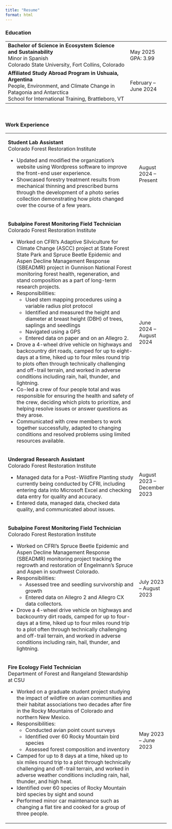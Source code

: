 ```yaml
---
title: "Resume"
format: html
---
```


### Education

+----------------------------------------------------------------------+----------------------+
| **Bachelor of Science in Ecosystem Science and Sustainability**\     | May 2025\            |
| Minor in Spanish\                                                    | GPA: 3.99            |
| Colorado State University, Fort Collins, Colorado                    |                      |
+----------------------------------------------------------------------+----------------------+
| **Affiliated Study Abroad Program in Ushuaia, Argentina**\           | February – June 2024 |
| People, Environment, and Climate Change in Patagonia and Antarctica\ |                      |
| School for International Training, Brattleboro, VT                   |                      |
+----------------------------------------------------------------------+----------------------+

\

### Work Experience

+--------------------------------------------------------------------------------------------------------------------------------------------------------------------------------------------------------------------------------------------------------------------------------------------------------------------------------+-----------------------------+
| **Student Lab Assistant**\                                                                                                                                                                                                                                                                                                     | August 2024 – Present       |
| Colorado Forest Restoration Institute                                                                                                                                                                                                                                                                                          |                             |
|                                                                                                                                                                                                                                                                                                                                |                             |
| -   Updated and modified the organization’s website using Wordpress software to improve the front-end user experience.                                                                                                                                                                                                         |                             |
| -   Showcased forestry treatment results from mechanical thinning and prescribed burns through the development of a photo series collection demonstrating how plots changed over the course of a few years.                                                                                                                    |                             |
+--------------------------------------------------------------------------------------------------------------------------------------------------------------------------------------------------------------------------------------------------------------------------------------------------------------------------------+-----------------------------+
| **Subalpine Forest Monitoring Field Technician**\                                                                                                                                                                                                                                                                              | June 2024 – August 2024     |
| Colorado Forest Restoration Institute                                                                                                                                                                                                                                                                                          |                             |
|                                                                                                                                                                                                                                                                                                                                |                             |
| -   Worked on CFRI’s Adaptive Silviculture for Climate Change (ASCC) project at State Forest State Park and Spruce Beetle Epidemic and Aspen Decline Management Response (SBEADMR) project in Gunnison National Forest monitoring forest health, regeneration, and stand composition as a part of long-term research projects. |                             |
| -   Responsibilities:                                                                                                                                                                                                                                                                                                          |                             |
|     -   Used stem mapping procedures using a variable radius plot protocol                                                                                                                                                                                                                                                     |                             |
|     -   Identified and measured the height and diameter at breast height (DBH) of trees, saplings and seedlings                                                                                                                                                                                                                |                             |
|     -   Navigated using a GPS                                                                                                                                                                                                                                                                                                  |                             |
|     -   Entered data on paper and on an Allegro 2.                                                                                                                                                                                                                                                                             |                             |
| -   Drove a 4-wheel drive vehicle on highways and backcountry dirt roads, camped for up to eight-days at a time, hiked up to four miles round trip to plots often through technically challenging and off-trail terrain, and worked in adverse conditions including rain, hail, thunder, and lightning.                        |                             |
| -   Co-led a crew of four people total and was responsible for ensuring the health and safety of the crew, deciding which plots to prioritize, and helping resolve issues or answer questions as they arose.                                                                                                                   |                             |
| -   Communicated with crew members to work together successfully, adapted to changing conditions and resolved problems using limited resources available.                                                                                                                                                                      |                             |
+--------------------------------------------------------------------------------------------------------------------------------------------------------------------------------------------------------------------------------------------------------------------------------------------------------------------------------+-----------------------------+
| **Undergrad Research Assistant**\                                                                                                                                                                                                                                                                                              | August 2023 – December 2023 |
| Colorado Forest Restoration Institute                                                                                                                                                                                                                                                                                          |                             |
|                                                                                                                                                                                                                                                                                                                                |                             |
| -   Managed data for a Post-Wildfire Planting study currently being conducted by CFRI, including entering data into Microsoft Excel and checking data entry for quality and accuracy.                                                                                                                                          |                             |
| -   Entered data, managed data, checked data quality, and communicated about issues.                                                                                                                                                                                                                                           |                             |
+--------------------------------------------------------------------------------------------------------------------------------------------------------------------------------------------------------------------------------------------------------------------------------------------------------------------------------+-----------------------------+
| **Subalpine Forest Monitoring Field Technician**\                                                                                                                                                                                                                                                                              | July 2023 – August 2023     |
| Colorado Forest Restoration Institute                                                                                                                                                                                                                                                                                          |                             |
|                                                                                                                                                                                                                                                                                                                                |                             |
| -   Worked on CFRI’s Spruce Beetle Epidemic and Aspen Decline Management Response (SBEADMR) monitoring project tracking the regrowth and restoration of Engelmann’s Spruce and Aspen in southwest Colorado.                                                                                                                    |                             |
| -   Responsibilities:                                                                                                                                                                                                                                                                                                          |                             |
|     -   Assessed tree and seedling survivorship and growth                                                                                                                                                                                                                                                                     |                             |
|     -   Entered data on Allegro 2 and Allegro CX data collectors.                                                                                                                                                                                                                                                              |                             |
| -   Drove a 4-wheel drive vehicle on highways and backcountry dirt roads, camped for up to four-days at a time, hiked up to four miles round trip to a plot often through technically challenging and off-trail terrain, and worked in adverse conditions including rain, hail, thunder, and lightning.                        |                             |
+--------------------------------------------------------------------------------------------------------------------------------------------------------------------------------------------------------------------------------------------------------------------------------------------------------------------------------+-----------------------------+
| **Fire Ecology Field Technician**\                                                                                                                                                                                                                                                                                             | May 2023 – June 2023        |
| Department of Forest and Rangeland Stewardship at CSU                                                                                                                                                                                                                                                                          |                             |
|                                                                                                                                                                                                                                                                                                                                |                             |
| -   Worked on a graduate student project studying the impact of wildfire on avian communities and their habitat associations two decades after fire in the Rocky Mountains of Colorado and northern New Mexico.                                                                                                                |                             |
| -   Responsibilities:                                                                                                                                                                                                                                                                                                          |                             |
|     -   Conducted avian point count surveys                                                                                                                                                                                                                                                                                    |                             |
|     -   Identified over 60 Rocky Mountain bird species                                                                                                                                                                                                                                                                         |                             |
|     -   Assessed forest composition and inventory                                                                                                                                                                                                                                                                              |                             |
| -   Camped for up to 8 days at a time, hiked up to six miles round trip to a plot through technically challenging and off-trail terrain, and worked in adverse weather conditions including rain, hail, thunder, and high heat.                                                                                                |                             |
| -   Identified over 60 species of Rocky Mountain bird species by sight and sound                                                                                                                                                                                                                                               |                             |
| -   Performed minor car maintenance such as changing a flat tire and cooked for a group of three people.                                                                                                                                                                                                                       |                             |
+--------------------------------------------------------------------------------------------------------------------------------------------------------------------------------------------------------------------------------------------------------------------------------------------------------------------------------+-----------------------------+
